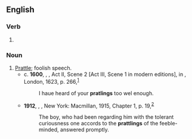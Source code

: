 ==English==

===Verb===
{{head|en|verb form}}

# {{present participle of|prattle|lang=en|nocat=1}}

===Noun===
{{en-noun}}

# [[prattle|Prattle]]; foolish speech.
#* c. '''1600''', {{w|William Shakespeare}}, ''{{w|Hamlet}}'', Act II, Scene 2 [Act III, Scene 1 in modern editions], in ''{{w|First Folio|Mr. William Shakespeare’s Comedies, Histories, & Tragedies}}'', London, 1623, p. 266,<sup>[http://name.umdl.umich.edu/A11954.0001.001]</sup>
#*: I haue heard of your '''pratlings''' too wel enough.
#* '''1912''', {{w|Jack London}}, ''{{w|The Scarlet Plague}}'', New York: Macmillan, 1915, Chapter 1, p. 19,<sup>[https://archive.org/details/cu31924021764158]</sup>
#*: The boy, who had been regarding him with the tolerant curiousness one accords to the '''prattlings''' of the feeble-minded, answered promptly.